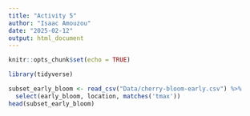 ```yaml
---
title: "Activity 5"
author: "Isaac Amouzou"
date: "2025-02-12"
output: html_document
---
```


```r
knitr::opts_chunk$set(echo = TRUE)
```

```r
library(tidyverse)
```


```r
subset_early_bloom <- read_csv("Data/cherry-bloom-early.csv") %>%
  select(early_bloom, location, matches('tmax'))
head(subset_early_bloom)
```

